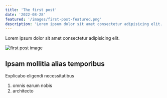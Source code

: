 ```yaml
---
title: 'The first post'
date: '2022-08-28'
featured: '/images/first-post-featured.png'
description: 'Lorem ipsum dolor sit amet consectetur adipisicing elit.'
---
```


Lorem ipsum dolor sit amet consectetur adipisicing elit.

![first post image](/images/first-post-content.png)

## Ipsam mollitia alias temporibus

Explicabo eligendi necessitatibus

1. omnis earum nobis
2. architecto

